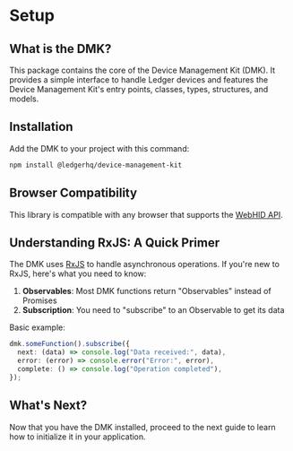 # Setup

## What is the DMK?

This package contains the core of the Device Management Kit (DMK). It provides a simple interface to handle Ledger devices and features the Device Management Kit's entry points, classes, types, structures, and models.

## Installation

Add the DMK to your project with this command:

```sh
npm install @ledgerhq/device-management-kit
```

## Browser Compatibility

This library is compatible with any browser that supports the [WebHID API](https://developer.mozilla.org/en-US/docs/Web/API/WebHID_API#browser_compatibility).

## Understanding RxJS: A Quick Primer

The DMK uses [RxJS](https://rxjs.dev/) to handle asynchronous operations. If you're new to RxJS, here's what you need to know:

1. **Observables**: Most DMK functions return "Observables" instead of Promises
2. **Subscription**: You need to "subscribe" to an Observable to get its data

Basic example:

```ts
dmk.someFunction().subscribe({
  next: (data) => console.log("Data received:", data),
  error: (error) => console.error("Error:", error),
  complete: () => console.log("Operation completed"),
});
```

## What's Next?

Now that you have the DMK installed, proceed to the next guide to learn how to initialize it in your application.
